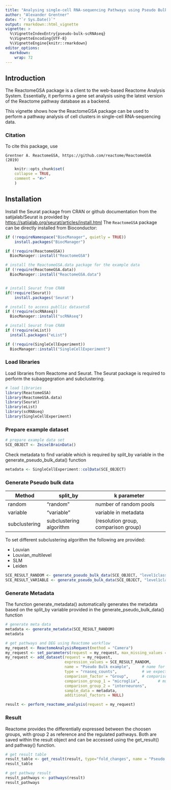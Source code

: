 ```yaml
---
title: "Analysing single-cell RNA-sequencing Pathways using Pseudo Bulk"
author: "Alexander Grentner"
date: "`r Sys.Date()`"
output: rmarkdown::html_vignette
vignette: >
  %\VignetteIndexEntry{pseudo-bulk-scRNAseq}
  %\VignetteEncoding{UTF-8}
  %\VignetteEngine{knitr::rmarkdown}
editor_options: 
  markdown: 
    wrap: 72
---
```


## Introduction

The ReactomeGSA package is a client to the web-based Reactome Analysis
System. Essentially, it performs a gene set analysis using the latest
version of the Reactome pathway database as a backend.

This vignette shows how the ReactomeGSA package can be used to perform a
pathway analysis of cell clusters in single-cell RNA-sequencing data.

### Citation

To cite this package, use

```         
Grentner A. ReactomeGSA, https://github.com/reactome/ReactomeGSA (2019)
```

```r
    knitr::opts_chunk$set(
    collapse = TRUE,
    comment = "#>"
    )
```

## Installation

Install the Seurat package from CRAN or github documentation from the
satijalab/Seurat is provided by
<https://satijalab.org/seurat/articles/install.html> The `ReactomeGSA`
package can be directly installed from Bioconductor:

```r
if (!requireNamespace("BiocManager", quietly = TRUE))
    install.packages("BiocManager")

if (!require(ReactomeGSA))
  BiocManager::install("ReactomeGSA")

# install the ReactomeGSA.data package for the example data
if (!require(ReactomeGSA.data))
  BiocManager::install("ReactomeGSA.data")


# install Seurat from CRAN
if(!require(Seurat))
    install.packages('Seurat')

# install to access publlic datasetsß
if (!require(scRNAseq))
  BiocManager::install("scRNAseq")

# install Seurat from CRAN
if (!require(eList))
  install.packages("eList")

if (!require(SingleCellExperiment))
  BiocManager::install("SingleCellExperiment")

```

### Load libraries

Load libraries from Reactome and Seurat. The Seurat package is required
to perform the subaggegration and subclustering.

```r
# load libraries
library(ReactomeGSA)
library(ReactomeGSA.data)
library(Seurat)
library(eList)
library(scRNAseq)
library(SingleCellExperiment)
```

### Prepare example dataset

```r
# prepare example data set
SCE_OBJECT <- ZeiselBrainData()
```

Check metadata to find variable which is required by split_by variable
in the generate_pseudo_bulk_data() function

```r
metadata <- SingleCellExperiment::colData(SCE_OBJECT)
```

### Generate Pseudo bulk data

| Method        | split_by                | k parameter                          |
|------------------|----------------------|---------------------------------|
| random        | "random"                | number of random pools               |
| variable      | "variable"              | variable in metadata                 |
| subclustering | subclustering algorithm | (resolution group, comparison group) |

To set different subclustering algorithm the following are provided:

-   Louvian
-   Louvian_multilevel
-   SLM
-   Leiden

```r
SCE_RESULT_RANDOM <- generate_pseudo_bulk_data(SCE_OBJECT, "level1class", "random",5)  
SCE_RESULT_VARIABLE <- generate_pseudo_bulk_data(SCE_OBJECT, "level1class","variable","tissue") 
```


### Generate Metadata

The function generate_metadata() automatically generates the metadata
based on the split_by variable provided in the
generate_pseudo_bulk_data() function

```r
# generate meta data
metadata <- generate_metadata(SCE_RESULT_RANDOM)
metadata

```

```r
# get pathways and DEG using Reactome workflow
my_request <- ReactomeAnalysisRequest(method = "Camera")
my_request <- set_parameters(request = my_request, max_missing_values = 0.5)
my_request <- add_dataset(request = my_request, 
                          expression_values = SCE_RESULT_RANDOM, 
                          name = "Pseudo Bulk example",     # name for experiment
                          type = "rnaseq_counts",           # we expect the data to already be raw
                          comparison_factor = "Group",      # comparison for DEG;  must be string with ""
                          comparison_group_1 = "microglia",        # must be string with ""
                          comparison_group_2 = "interneurons",         # must be string with ""
                          sample_data = metadata,
                          additional_factors = NULL)

result <- perform_reactome_analysis(request = my_request)

```

### Result

Reactome provides the differentially expressed between the choosen
groups, with group 2 as reference and the regulated pathways. Both are
saved within the result object and can be accessed using the
get_result() and pathway() function.

```r
# get result table
result_table <- get_result(result, type="fold_changes", name = "Pseudo Bulk example")
result_table
```

```r
# get pathway result
result_pathways <- pathways(result)
result_pathways
```

